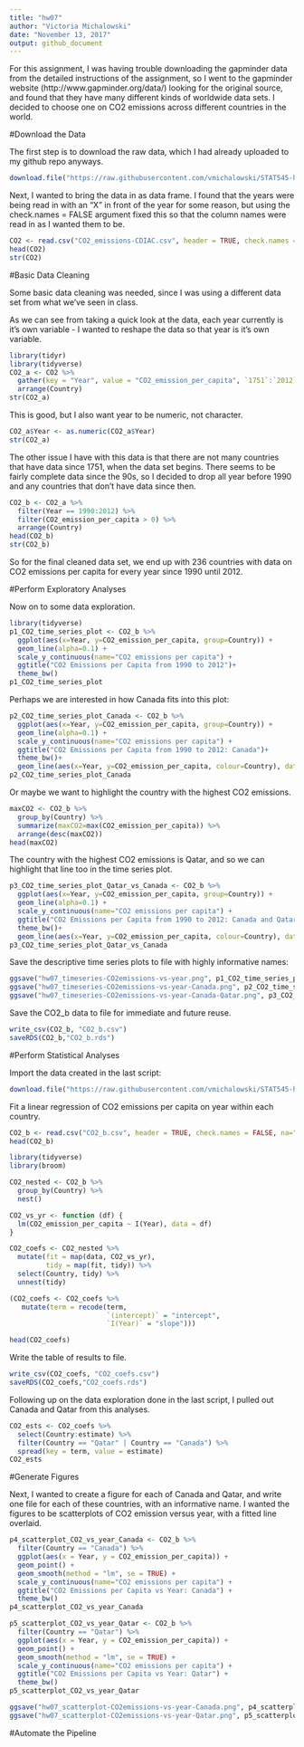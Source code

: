 ```yaml
---
title: "hw07"
author: "Victoria Michalowski"
date: "November 13, 2017"
output: github_document
---
```


For this assignment, I was having trouble downloading the gapminder data from the detailed instructions of the assignment, so I went to the gapminder website (http://www.gapminder.org/data/) looking for the original source, and found that they have many different kinds of worldwide data sets. I decided to choose one on CO2 emissions across different countries in the world.

#Download the Data

The first step is to download the raw data, which I had already uploaded to my github repo anyways.

```r
download.file("https://raw.githubusercontent.com/vmichalowski/STAT545-hw-Michalowski-Victoria/master/hw07%20-%20automating%20pipelines/CO2_emissions-CDIAC.csv", destfile="CO2_emissions-CDIAC.csv")
```

Next, I wanted to bring the data in as data frame. I found that the years were being read in with an "X" in front of the year for some reason, but using the check.names = FALSE argument fixed this so that the column names were read in as I wanted them to be.

```r
CO2 <- read.csv("CO2_emissions-CDIAC.csv", header = TRUE, check.names = FALSE, na="NA")
head(CO2)
str(CO2)
```

#Basic Data Cleaning

Some basic data cleaning was needed, since I was using a different data set from what we've seen in class.

As we can see from taking a quick look at the data, each year currently is it's own variable - I wanted to reshape the data so that year is it's own variable.

```r
library(tidyr)
library(tidyverse)
CO2_a <- CO2 %>% 
  gather(key = "Year", value = "CO2_emission_per_capita", `1751`:`2012`) %>% 
  arrange(Country)
str(CO2_a)
```

This is good, but I also want year to be numeric, not character.

```r
CO2_a$Year <- as.numeric(CO2_a$Year)
str(CO2_a)
```

The other issue I have with this data is that there are not many countries that have data since 1751, when the data set begins. There seems to be fairly complete data since the 90s, so I decided to drop all year before 1990 and any countries that don't have data since then.

```r
CO2_b <- CO2_a %>% 
  filter(Year == 1990:2012) %>% 
  filter(CO2_emission_per_capita > 0) %>% 
  arrange(Country)
head(CO2_b)
str(CO2_b)
```

So for the final cleaned data set, we end up with 236 countries with data on CO2 emissions per capita for every year since 1990 until 2012.

#Perform Exploratory Analyses

Now on to some data exploration.

```r
library(tidyverse)
p1_CO2_time_series_plot <- CO2_b %>%
  ggplot(aes(x=Year, y=CO2_emission_per_capita, group=Country)) +
  geom_line(alpha=0.1) +
  scale_y_continuous(name="CO2 emissions per capita") +
  ggtitle("CO2 Emissions per Capita from 1990 to 2012")+
  theme_bw()
p1_CO2_time_series_plot
```

Perhaps we are interested in how Canada fits into this plot:

```r
p2_CO2_time_series_plot_Canada <- CO2_b %>%
  ggplot(aes(x=Year, y=CO2_emission_per_capita, group=Country)) +
  geom_line(alpha=0.1) +
  scale_y_continuous(name="CO2 emissions per capita") +
  ggtitle("CO2 Emissions per Capita from 1990 to 2012: Canada")+
  theme_bw()+
  geom_line(aes(x=Year, y=CO2_emission_per_capita, colour=Country), data=subset(CO2_b, Country == "Canada"))
p2_CO2_time_series_plot_Canada
```

Or maybe we want to highlight the country with the highest CO2 emissions.

```r
maxCO2 <- CO2_b %>% 
  group_by(Country) %>% 
  summarize(maxCO2=max(CO2_emission_per_capita)) %>% 
  arrange(desc(maxCO2))
head(maxCO2)
```

The country with the highest CO2 emissions is Qatar, and so we can highlight that line too in the time series plot.

```r
p3_CO2_time_series_plot_Qatar_vs_Canada <- CO2_b %>%
  ggplot(aes(x=Year, y=CO2_emission_per_capita, group=Country)) +
  geom_line(alpha=0.1) +
  scale_y_continuous(name="CO2 emissions per capita") +
  ggtitle("CO2 Emissions per Capita from 1990 to 2012: Canada and Qatar")+
  theme_bw()+
  geom_line(aes(x=Year, y=CO2_emission_per_capita, colour=Country), data=subset(CO2_b, Country == "Qatar" | Country == "Canada"))
p3_CO2_time_series_plot_Qatar_vs_Canada
```

Save the descriptive time series plots to file with highly informative names:

```r
ggsave("hw07_timeseries-CO2emissions-vs-year.png", p1_CO2_time_series_plot)
ggsave("hw07_timeseries-CO2emissions-vs-year-Canada.png", p2_CO2_time_series_plot_Canada)
ggsave("hw07_timeseries-CO2emissions-vs-year-Canada-Qatar.png", p3_CO2_time_series_plot_Qatar_vs_Canada)
```

Save the CO2_b data to file for immediate and future reuse.

```r
write_csv(CO2_b, "CO2_b.csv")
saveRDS(CO2_b,"CO2_b.rds")
```


#Perform Statistical Analyses

Import the data created in the last script:

```r
download.file("https://raw.githubusercontent.com/vmichalowski/STAT545-hw-Michalowski-Victoria/master/hw07%20-%20automating%20pipelines/CO2_b.csv", destfile="CO2_b.csv")
```

Fit a linear regression of CO2 emissions per capita on year within each country.

```r
CO2_b <- read.csv("CO2_b.csv", header = TRUE, check.names = FALSE, na="NA")
head(CO2_b)

library(tidyverse)
library(broom)

CO2_nested <- CO2_b %>%
  group_by(Country) %>% 
  nest()

CO2_vs_yr <- function (df) {
  lm(CO2_emission_per_capita ~ I(Year), data = df)
}

CO2_coefs <- CO2_nested %>% 
  mutate(fit = map(data, CO2_vs_yr),
         tidy = map(fit, tidy)) %>% 
  select(Country, tidy) %>% 
  unnest(tidy)

(CO2_coefs <- CO2_coefs %>%
   mutate(term = recode(term,
                        `(intercept)` = "intercept",
                        `I(Year)` = "slope")))

head(CO2_coefs)
```

Write the table of results to file.

```r
write_csv(CO2_coefs, "CO2_coefs.csv")
saveRDS(CO2_coefs,"CO2_coefs.rds")
```


Following up on the data exploration done in the last script, I pulled out Canada and Qatar from this analyses.

```r
CO2_ests <- CO2_coefs %>% 
  select(Country:estimate) %>% 
  filter(Country == "Qatar" | Country == "Canada") %>% 
  spread(key = term, value = estimate)
CO2_ests
```

#Generate Figures

Next, I wanted to create a figure for each of Canada and Qatar, and write one file for each of these countries, with an informative name. I wanted the figures to be scatterplots of CO2 emission versus year, with a fitted line overlaid.

```r
p4_scatterplot_CO2_vs_year_Canada <- CO2_b %>% 
  filter(Country == "Canada") %>% 
  ggplot(aes(x = Year, y = CO2_emission_per_capita)) + 
  geom_point() + 
  geom_smooth(method = "lm", se = TRUE) +
  scale_y_continuous(name="CO2 emissions per capita") +
  ggtitle("CO2 Emissions per Capita vs Year: Canada") +
  theme_bw()
p4_scatterplot_CO2_vs_year_Canada
```

```r
p5_scatterplot_CO2_vs_year_Qatar <- CO2_b %>% 
  filter(Country == "Qatar") %>% 
  ggplot(aes(x = Year, y = CO2_emission_per_capita)) + 
  geom_point() + 
  geom_smooth(method = "lm", se = TRUE) +
  scale_y_continuous(name="CO2 emissions per capita") +
  ggtitle("CO2 Emissions per Capita vs Year: Qatar") +
  theme_bw()
p5_scatterplot_CO2_vs_year_Qatar
```



```r
ggsave("hw07_scatterplot-CO2emissions-vs-year-Canada.png", p4_scatterplot_CO2_vs_year_Canada)
ggsave("hw07_scatterplot-CO2emissions-vs-year-Qatar.png", p5_scatterplot_CO2_vs_year_Qatar)
```

#Automate the Pipeline








